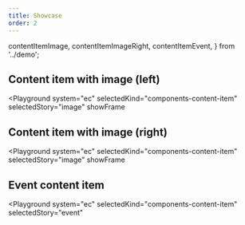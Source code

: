 ```yaml
---
title: Showcase
order: 2
---
```


  contentItemImage,
  contentItemImageRight,
  contentItemEvent,
} from '../demo';

## Content item with image (left)

<Playground
  system="ec"
  selectedKind="components-content-item"
  selectedStory="image"
  showFrame
>
  <Html markup={contentItemImage} />
</Playground>

## Content item with image (right)

<Playground
  system="ec"
  selectedKind="components-content-item"
  selectedStory="image"
  showFrame
>
  <Html markup={contentItemImageRight} />
</Playground>

## Event content item

<Playground
  system="ec"
  selectedKind="components-content-item"
  selectedStory="event"
>
  <Html markup={contentItemEvent} />
</Playground>
